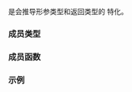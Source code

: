 {{cpp/title|minus&lt;void&gt;}}
{{cpp/utility/functional/navbar}}
{{ddcl|header=functional|since=c++14|
template&lt;&gt;
class minus&lt;void&gt;;
}}

{{c/core|std::minus&lt;void&gt;}} 是会推导形参类型和返回类型的 {{lc|std::minus}} 特化。

===成员类型===
{{dsc begin}}
{{dsc hitem|类型|定义}}
{{dsc|{{tt|is_transparent}}|[[cpp/utility/functional#透明函数对象|未指定]]}}
{{dsc end}}

===成员函数===
{{dsc begin}}
{{dsc mem fun|cpp/utility/functional/minus_void|title=operator()|inlinemem=true|返回两个实参的差}}
{{dsc end}}

{{member|{{small|std::minus&lt;void&gt;::}}operator()|2=
{{ddcl|1=
template&lt; class T, class U &gt;
constexpr auto operator()( T&amp;&amp; lhs, U&amp;&amp; rhs ) const
    -&gt; decltype(std::forward&lt;T&gt;(lhs) - std::forward&lt;U&gt;(rhs));
}}

返回 {{c|lhs}} 与 {{c|rhs}} 的差。

===参数===
{{par begin}}
{{par|lhs, rhs|要相减的值}}
{{par end}}

===返回值===
{{c|std::forward&lt;T&gt;(lhs) - std::forward&lt;U&gt;(rhs)}}。
}}

===示例===
{{example
|code=
#include &lt;complex&gt;
#include &lt;functional&gt;
#include &lt;iostream&gt;

int main()
{
    auto complex_minus = std::minus&lt;void&gt;{}; // 可以省略 “void”
    constexpr std::complex&lt;int&gt; z(4, 2);
    std::cout &lt;&lt; complex_minus(z, 1) &lt;&lt; '\n';
    std::cout &lt;&lt; (z - 1) &lt;&lt; '\n';
}
|output=
(3,2)
(3,2)
}}

{{langlinks|en|es|ja|ru}}